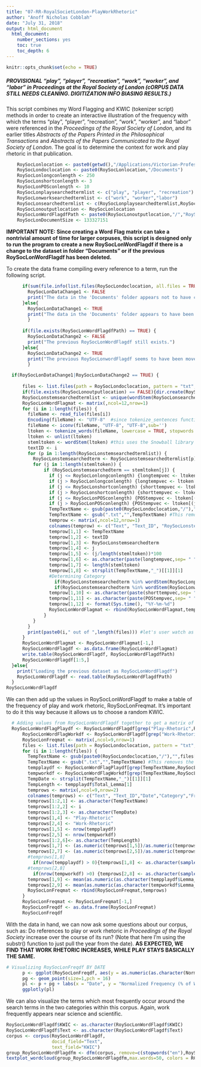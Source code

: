 ```yaml
---
title: "07-RR-RoyalSocietLondon-PlayWorkRhetoric"
author: "Anoff Nicholas Cobblah"
date: "July 31, 2018"
output: html_document
  html_document:
    number_sections: yes
    toc: true
    toc_depth: 6
---
```


```r
knitr::opts_chunk$set(echo = TRUE)
```

##### **PROVISIONAL** "play", "player", "recreation", "work", "worker", and "labor" in *Proceedings at the Royal Society of London* (cORPUS DATA STILL NEEDS CLEANING. DIGITIZATION INFO BIASING RESULTS.)

This script combines my Word Flagging and KWIC (tokenizer script) methods in order to create an interactive illustration of the frequency with which the terms "play", "player", "recreation", "work", "worker", and "labor" were referenced in the *Proceedings of the Royal Society of London*, and its earlier titles *Abstracts of the Papers Printed in the Philosophical Transactions* and *Abstracts of the Papers Communicated to the Royal Society of London*. The goal is to determine the context for work and play rhetoric in that publication.

```r
    RoySocLonlocation <- paste0(getwd(),"/Applications/Victorian-Professional-Science-Writing/RSL")
    RoySocLondoclocation <- paste0(RoySocLonlocation,"/Documents")
    RoySocLonlongconlength <- 250
    RoySocLonshortconlength <- 3
    RoySocLonPOSconlength <- 10
    RoySocLonplaysearchedtermlist <- c("play", "player", "recreation")
    RoySocLonworksearchedtermlist <- c("work", "worker","labor")
    RoySocLonsearchedtermlist <- c(RoySocLonplaysearchedtermlist,RoySocLonworksearchedtermlist)
    RoySocLonoutputlocation <- RoySocLonlocation
    RoySocLonWordFlagdfPath <- paste0(RoySocLonoutputlocation,"/","RoySocLonWordFlagdf.txt")
    RoySocLonDocumentSize <- 133327151
```

**IMPORTANT NOTE: Since creating a Word Flag matrix can take a nontrivial amount of time for larger corpuses, this script is designed only to run the program to create a new RoySocLonWordFlagdf if there is a change to the dataset in folder "Documents" or if the previous RoySocLonWordFlagdf has been deleted.**

To create the data frame compiling every reference to a term, run the following script.

```r
      if(sum(file.info(list.files(RoySocLondoclocation, all.files = TRUE, recursive = TRUE, full.names=TRUE))$size) == RoySocLonDocumentSize) {
        RoySocLonDataChange1 <- FALSE
        print("The data in the 'Documents' folder appears not to have changed.")
      }else{
        RoySocLonDataChange1 <- TRUE
        print("The data in the 'Documents' folder appears to have been changed. A new RoySocLonWordFlagdf will therefore be created. TO UPDATE THIS SCRIPT, PLEASE CHANGE THE RoySocLonDocumentSize TO REFLECT THE NEW SIZE OF THE DOCUMENTS.")
        }
      
      if(file.exists(RoySocLonWordFlagdfPath) == TRUE) {
        RoySocLonDataChange2 <- FALSE
        print("The previous RoySocLonWordFlagdf still exists.")
      }else{
        RoySocLonDataChange2 <- TRUE
        print("The previous RoySocLonwordFlagdf seems to have been moved or deleted.  A new RoySocLonWordFlag will therefore be created.")
        }

  if(RoySocLonDataChange1|RoySocLonDataChange2 == TRUE) {
  
      files <- list.files(path = RoySocLondoclocation, pattern = "txt", full.names = TRUE) #creates vector of txt file names.
      if(file.exists(RoySocLonoutputlocation) == FALSE){dir.create(RoySocLonoutputlocation)}
      RoySocLonstemsearchedtermlist <- unique(wordStem(RoySocLonsearchedtermlist)) #lemmatizes the list of terms you want to search for.
      RoySocLonWordFlagmat <- matrix(,ncol=12,nrow=1)
      for (i in 1:length(files)) {
        fileName <- read_file(files[i])
        Encoding(fileName) <- "UTF-8"  #since tokenize_sentences function requires things to be encoded in UTF-8, need to remove some data.
        fileName <- iconv(fileName, "UTF-8", "UTF-8",sub='')
        ltoken <- tokenize_words(fileName, lowercase = TRUE, stopwords = NULL, simplify = FALSE)
        ltoken <- unlist(ltoken)
        stemltoken <- wordStem(ltoken) #this uses the Snowball library to lemmatize the entire text.
        textID <- i
        for (p in 1:length(RoySocLonstemsearchedtermlist)) {
          RoySocLonstemsearchedterm <- RoySocLonstemsearchedtermlist[p]
          for (j in 1:length(stemltoken)) {
              if (RoySocLonstemsearchedterm == stemltoken[j]) {
                if (j <= RoySocLonlongconlength) {longtempvec <- ltoken[(1:(j+RoySocLonlongconlength))]}
                if (j > RoySocLonlongconlength) {longtempvec <- ltoken[(j-RoySocLonlongconlength):(j+RoySocLonlongconlength)]}
                if (j <= RoySocLonshortconlength) {shorttempvec <- ltoken[(1:(j+RoySocLonshortconlength))]}
                if (j > RoySocLonshortconlength) {shorttempvec <- ltoken[(j-RoySocLonshortconlength):(j+RoySocLonshortconlength)]}
                if (j <= RoySocLonPOSconlength) {POStempvec <- ltoken[(1:(j+RoySocLonPOSconlength))]}
                if (j > RoySocLonPOSconlength) {POStempvec <- ltoken[(j-RoySocLonPOSconlength):(j+RoySocLonPOSconlength)]}
                TempTextName <- gsub(paste0(RoySocLondoclocation,"/"),"",files[i]) #This grabs just the end of the file path.
                TempTextName <- gsub(".txt","",TempTextName) #This removes the .txt from the end of the name.
                temprow <- matrix(,ncol=12,nrow=1)
                colnames(temprow) <- c("Text", "Text_ID", "RoySocLonstemsearchedterm","Lemma","Lemma_Perc","KWIC","Total_Lemma","Date","Category","Short_KWIC","POS_KWIC","Current_Date")
                temprow[1,1] <- TempTextName
                temprow[1,2] <- textID
                temprow[1,3] <- RoySocLonstemsearchedterm
                temprow[1,4] <- j
                temprow[1,5] <- (j/length(stemltoken))*100
                temprow[1,6] <- as.character(paste(longtempvec,sep= " ",collapse=" "))
                temprow[1,7] <- length(stemltoken)
                temprow[1,8] <- strsplit(TempTextName,"_")[[1]][1]
                #Determining Category
                  if(RoySocLonstemsearchedterm %in% wordStem(RoySocLonplaysearchedtermlist)) {temprow[1,9] <- "Play-Rhetoric"}
                  if(RoySocLonstemsearchedterm %in% wordStem(RoySocLonworksearchedtermlist)) {temprow[1,9] <- "Work-Rhetoric"}
                temprow[1,10] <- as.character(paste(shorttempvec,sep= " ",collapse=" "))
                temprow[1,11] <- as.character(paste(POStempvec,sep= " ",collapse=" "))
                temprow[1,12] <- format(Sys.time(), "%Y-%m-%d")
                RoySocLonWordFlagmat <- rbind(RoySocLonWordFlagmat,temprow)
              }
          }
        }
        print(paste0(i," out of ",length(files))) #let's user watch as code runs for long searches
      }
      RoySocLonWordFlagmat <- RoySocLonWordFlagmat[-1,]
      RoySocLonWordFlagdf <- as.data.frame(RoySocLonWordFlagmat)
      write.table(RoySocLonWordFlagdf, RoySocLonWordFlagdfPath)
      RoySocLonWordFlagdf[1:5,]
  }else{
    print("Loading the previous dataset as RoySocLonWordFlagdf")
    RoySocLonWordFlagdf <- read.table(RoySocLonWordFlagdfPath)
  }
RoySocLonWordFlagdf
```


We can then add up the values in RoySocLonWordFlagdf to make a table of the frequency of play and work rhetoric, RoySocLonFreqmat. It's important to do it this way because it allows us to choose a random KWIC.

```r
  # Adding values from RoySocLonWordFlagdf together to get a matrix of normalized frequencies for each category, as RoySocLonFreqmat
  RoySocLonWordFlagPlaydf <- RoySocLonWordFlagdf[grep("Play-Rhetoric",RoySocLonWordFlagdf$Category),]
      RoySocLonWordFlagWorkdf <- RoySocLonWordFlagdf[grep("Work-Rhetoric",RoySocLonWordFlagdf$Category),]
      RoySocLonFreqmat <- matrix(,ncol=9,nrow=1)
      files <- list.files(path = RoySocLondoclocation, pattern = "txt", full.names = TRUE)
      for (i in 1:length(files)) {
        TempTextName <- gsub(paste0(RoySocLondoclocation,"/"),"",files[i]) #This grabs just the end of the file path.
        TempTextName <- gsub(".txt","",TempTextName) #This removes the .txt from the end of the name.
        tempplaydf <- RoySocLonWordFlagPlaydf[grep(TempTextName,RoySocLonWordFlagPlaydf$Text),]
        tempworkdf <- RoySocLonWordFlagWorkdf[grep(TempTextName,RoySocLonWordFlagWorkdf$Text),]
        TempDate <- strsplit(TempTextName,"_")[[1]][1]
        TempLength <- tempplaydf$Total_Lemma[1]
        temprows <- matrix(,ncol=9,nrow=2)
        colnames(temprows) <- c("Text", "Text_ID","Date","Category","Frequency","Total_Lemma","Normalized_Freq","Sample_KWIC","Avg_Lemma_Perc")
        temprows[1:2,1] <- as.character(TempTextName)
        temprows[1:2,2] <- i
        temprows[1:2,3] <- as.character(TempDate)
        temprows[1,4] <- "Play-Rhetoric"
        temprows[2,4] <- "Work-Rhetoric"
        temprows[1,5] <- nrow(tempplaydf)
        temprows[2,5] <- nrow(tempworkdf)
        temprows[1:2,6]<- as.character(TempLength)
        temprows[1,7] <- (as.numeric(temprows[1,5])/as.numeric(temprows[1,6]))*100
        temprows[2,7] <- (as.numeric(temprows[2,5])/as.numeric(temprows[2,6]))*100
        #temprows[1,8]
          if(nrow(tempplaydf) > 0){temprows[1,8] <- as.character(sample(tempplaydf$Short_KWIC,1))}else{temprows[1,8] <- NA}
        #temprows[2,8]
          if(nrow(tempworkdf) >0) {temprows[2,8] <- as.character(sample(tempworkdf$Short_KWIC,1))}else{temprows[2,8] <- NA}
        temprows[1,9] <- mean(as.numeric(as.character(tempplaydf$Lemma_Perc)))
        temprows[2,9] <- mean(as.numeric(as.character(tempworkdf$Lemma_Perc)))
        RoySocLonFreqmat <- rbind(RoySocLonFreqmat,temprows)
      }
      RoySocLonFreqmat <- RoySocLonFreqmat[-1,]
      RoySocLonFreqdf <- as.data.frame(RoySocLonFreqmat)
      RoySocLonFreqdf
```

With the data in hand, we can now ask some questions about our corpus, such as: Do references to play or work rhetoric in *Proceedings of the Royal Society* increase over the course of its run? (Note that here I'm using the substr() function to just pull the year from the date). **AS EXPECTED, WE FIND THAT WORK RHETORIC INCREASES, WHILE PLAY STAYS BASICALLY THE SAME.** 

```r
# Visualizing RoySocLonFreqdf BY DATE
      p <- ggplot(RoySocLonFreqdf, aes(y = as.numeric(as.character(Normalized_Freq)), x = as.numeric(substr(Date,1,4)), color = Category, label = Sample_KWIC))
      pg <- geom_point(size=1,pch = 16)
      pl <- p + pg + labs(x = "Date", y = "Normalized Frequency (% of Words in Text)", title = "Appearances of Play and Work Rhetoric within Proceedings \nof the Royal Society")
      ggplotly(pl)
```


We can also visualize the terms which most frequently occur around the search terms in the two categories within this corpus. Again, work frequently appears near science and scientific.
```r
RoySocLonWordFlagdf$KWIC <- as.character(RoySocLonWordFlagdf$KWIC)
RoySocLonWordFlagdf$Text <- as.character(RoySocLonWordFlagdf$Text)
corpus <- corpus(RoySocLonWordFlagdf, 
                 docid_field="Text", 
                 text_field="KWIC")
group_RoySocLonWordFlagdfm <- dfm(corpus, remove=c(stopwords("en"),RoySocLonsearchedtermlist), remove_punct=TRUE, remove_numbers = TRUE, groups="Category")
textplot_wordcloud(group_RoySocLonWordFlagdfm,max.words=50, colors = RColorBrewer::brewer.pal(8,"Dark2"), comparison=TRUE)
```
